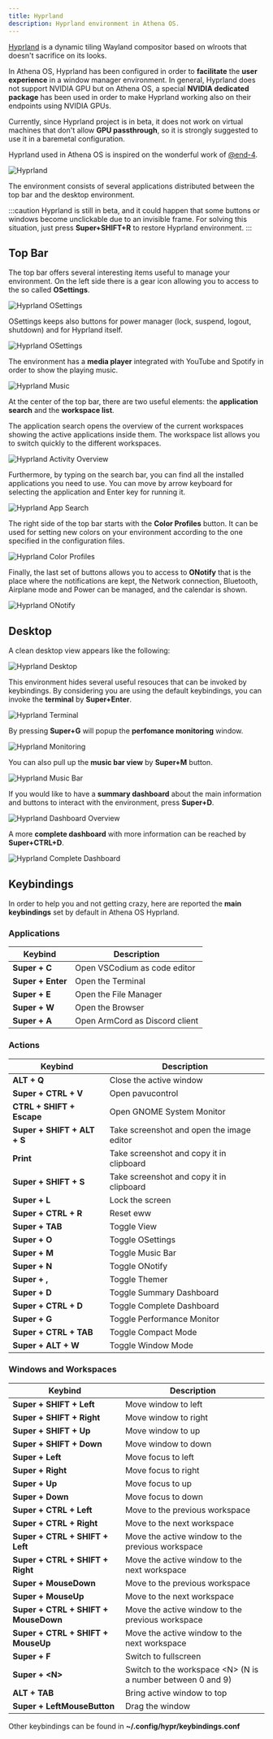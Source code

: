 ```yaml
---
title: Hyprland
description: Hyprland environment in Athena OS.
---
```


[Hyprland](https://wiki.archlinux.org/title/Hyprland) is a dynamic tiling Wayland compositor based on wlroots that doesn't sacrifice on its looks.

In Athena OS, Hyprland has been configured in order to **facilitate** the **user experience** in a window manager environment. In general, Hyprland does not support NVIDIA GPU but on Athena OS, a special **NVIDIA dedicated package** has been used in order to make Hyprland working also on their endpoints using NVIDIA GPUs.

Currently, since Hyprland project is in beta, it does not work on virtual machines that don't allow **GPU passthrough**, so it is strongly suggested to use it in a baremetal configuration.

Hyprland used in Athena OS is inspired on the wonderful work of [@end-4](https://github.com/end-4/dots-hyprland).

![Hyprland](@assets/images/hyprland-example.png)

The environment consists of several applications distributed between the top bar and the desktop environment.

:::caution
Hyprland is still in beta, and it could happen that some buttons or windows become unclickable due to an invisible frame. For solving this situation, just press **Super+SHIFT+R** to restore Hyprland environment.
:::

## Top Bar

The top bar offers several interesting items useful to manage your environment. On the left side there is a gear icon allowing you to access to the so called **OSettings**.

![Hyprland OSettings](@assets/images/hyprland-settings.png)

OSettings keeps also buttons for power manager (lock, suspend, logout, shutdown) and for Hyprland itself.

![Hyprland OSettings](@assets/images/hyprland-settings-bottom.png)

The environment has a **media player** integrated with YouTube and Spotify in order to show the playing music.

![Hyprland Music](@assets/images/hyprland-music.png)

At the center of the top bar, there are two useful elements: the **application search** and the **workspace list**.

The application search opens the overview of the current workspaces showing the active applications inside them. The workspace list allows you to switch quickly to the different workspaces.

![Hyprland Activity Overview](@assets/images/hyprland-activity-overview.png)

Furthermore, by typing on the search bar, you can find all the installed applications you need to use. You can move by arrow keyboard for selecting the application and Enter key for running it.

![Hyprland App Search](@assets/images/hyprland-search.png)

The right side of the top bar starts with the **Color Profiles** button. It can be used for setting new colors on your environment according to the one specified in the configuration files.

![Hyprland Color Profiles](@assets/images/hyprland-profiles.png)

Finally, the last set of buttons allows you to access to **ONotify** that is the place where the notifications are kept, the Network connection, Bluetooth, Airplane mode and Power can be managed, and the calendar is shown.

![Hyprland ONotify](@assets/images/hyprland-notifications.png)

## Desktop

A clean desktop view appears like the following:

![Hyprland Desktop](@assets/images/hyprland-sweetdark.png)

This environment hides several useful resouces that can be invoked by keybindings. By considering you are using the default keybindings, you can invoke the **terminal** by **Super+Enter**.

![Hyprland Terminal](@assets/images/hyprland-terminal.png)

By pressing **Super+G** will popup the **perfomance monitoring** window.

![Hyprland Monitoring](@assets/images/hyprland-monitor.png)

You can also pull up the **music bar view** by **Super+M** button.

![Hyprland Music Bar](@assets/images/hyprland-sweetdark-music-bars.png)

If you would like to have a **summary dashboard** about the main information and buttons to interact with the environment, press **Super+D**.

![Hyprland Dashboard Overview](@assets/images/hyprland-widget.png)

A more **complete dashboard** with more information can be reached by **Super+CTRL+D**.

![Hyprland Complete Dashboard](@assets/images/hyprland-dashboard.png)

## Keybindings

In order to help you and not getting crazy, here are reported the **main keybindings** set by default in Athena OS Hyprland.

### Applications

| Keybind | Description |
| ------- | ----------- |
| **Super + C** | Open VSCodium as code editor |
| **Super + Enter** | Open the Terminal |
| **Super + E** | Open the File Manager |
| **Super + W** | Open the Browser | 
| **Super + A** | Open ArmCord as Discord client |

### Actions

| Keybind | Description |
| ------- | ----------- |
| **ALT + Q** | Close the active window |
| **Super + CTRL + V** | Open pavucontrol |
| **CTRL + SHIFT + Escape** | Open GNOME System Monitor |
| **Super + SHIFT + ALT + S** | Take screenshot and open the image editor |
| **Print** | Take screenshot and copy it in clipboard |
| **Super + SHIFT + S** | Take screenshot and copy it in clipboard |
| **Super + L** | Lock the screen |
| **Super + CTRL + R** | Reset eww |
| **Super + TAB** | Toggle View |
| **Super + O** | Toggle OSettings |
| **Super + M** | Toggle Music Bar |
| **Super + N** | Toggle ONotify |
| **Super + ,** | Toggle Themer |
| **Super + D** | Toggle Summary Dashboard |
| **Super + CTRL + D** | Toggle Complete Dashboard |
| **Super + G** | Toggle Performance Monitor |
| **Super + CTRL + TAB** | Toggle Compact Mode |
| **Super + ALT + W** | Toggle Window Mode |

### Windows and Workspaces

| Keybind | Description |
| ------- | ----------- |
| **Super + SHIFT + Left** | Move window to left |
| **Super + SHIFT + Right** | Move window to right |
| **Super + SHIFT + Up** | Move window to up |
| **Super + SHIFT + Down** | Move window to down |
| **Super + Left** | Move focus to left |
| **Super + Right** | Move focus to right |
| **Super + Up** | Move focus to up |
| **Super + Down** | Move focus to down |
| **Super + CTRL + Left** | Move to the previous workspace |
| **Super + CTRL + Right** | Move to the next workspace |
| **Super + CTRL + SHIFT + Left** | Move the active window to the previous workspace |
| **Super + CTRL + SHIFT + Right** | Move the active window to the next workspace |
| **Super + MouseDown** | Move to the previous workspace |
| **Super + MouseUp** | Move to the next workspace |
| **Super + CTRL + SHIFT + MouseDown** | Move the active window to the previous workspace |
| **Super + CTRL + SHIFT + MouseUp** | Move the active window to the next workspace |
| **Super + F** | Switch to fullscreen |
| **Super + \<N\>** | Switch to the workspace \<N\> (N is a number between 0 and 9) |
| **ALT + TAB** | Bring active window to top |
| **Super + LeftMouseButton** | Drag the window |

Other keybindings can be found in **~/.config/hypr/keybindings.conf**

<ImageComponent />